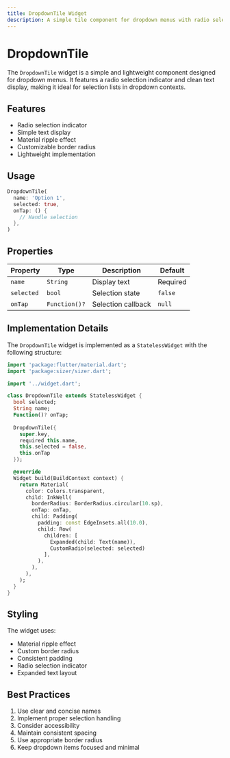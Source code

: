 ```yaml
---
title: DropdownTile Widget
description: A simple tile component for dropdown menus with radio selection
---
```



# DropdownTile

The `DropdownTile` widget is a simple and lightweight component designed for dropdown menus. It features a radio selection indicator and clean text display, making it ideal for selection lists in dropdown contexts.

## Features

- Radio selection indicator
- Simple text display
- Material ripple effect
- Customizable border radius
- Lightweight implementation

## Usage

```dart
DropdownTile(
  name: 'Option 1',
  selected: true,
  onTap: () {
    // Handle selection
  },
)
```

## Properties

| Property | Type | Description | Default |
|----------|------|-------------|---------|
| `name` | `String` | Display text | Required |
| `selected` | `bool` | Selection state | `false` |
| `onTap` | `Function()?` | Selection callback | `null` |

## Implementation Details

The `DropdownTile` widget is implemented as a `StatelessWidget` with the following structure:

```dart
import 'package:flutter/material.dart';
import 'package:sizer/sizer.dart';

import '../widget.dart';

class DropdownTile extends StatelessWidget {
  bool selected;
  String name;
  Function()? onTap;
  
  DropdownTile({
    super.key, 
    required this.name, 
    this.selected = false,
    this.onTap
  });

  @override
  Widget build(BuildContext context) {
    return Material(
      color: Colors.transparent,
      child: InkWell(
        borderRadius: BorderRadius.circular(10.sp),
        onTap: onTap,
        child: Padding(
          padding: const EdgeInsets.all(10.0),
          child: Row(
            children: [
              Expanded(child: Text(name)),
              CustomRadio(selected: selected)
            ],
          ),
        ),
      ),
    );
  }
}
```

## Styling

The widget uses:
- Material ripple effect
- Custom border radius
- Consistent padding
- Radio selection indicator
- Expanded text layout

## Best Practices

1. Use clear and concise names
2. Implement proper selection handling
3. Consider accessibility
4. Maintain consistent spacing
5. Use appropriate border radius
6. Keep dropdown items focused and minimal 